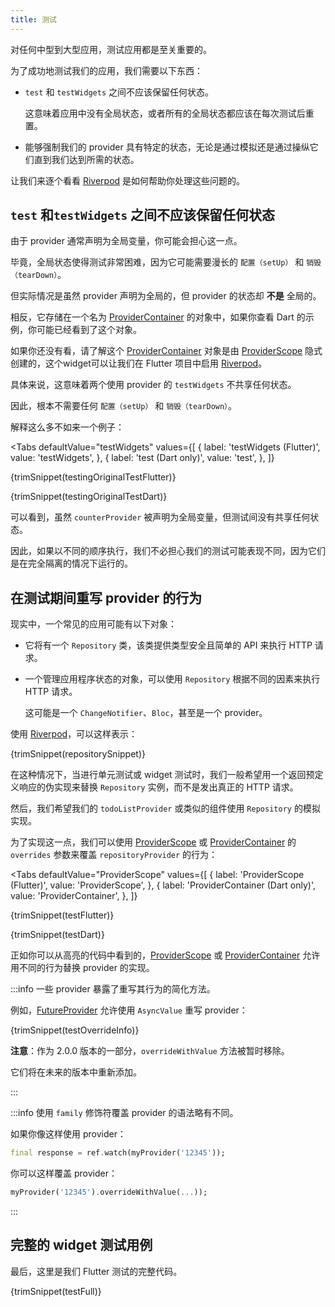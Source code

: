 ```yaml
---
title: 测试
---
```



对任何中型到大型应用，测试应用都是至关重要的。

为了成功地测试我们的应用，我们需要以下东西：

- `test` 和 `testWidgets` 之间不应该保留任何状态。

  这意味着应用中没有全局状态，或者所有的全局状态都应该在每次测试后重置。

- 能够强制我们的 provider 具有特定的状态，无论是通过模拟还是通过操纵它们直到我们达到所需的状态。

让我们来逐个看看 [Riverpod] 是如何帮助你处理这些问题的。

## `test` 和`testWidgets` 之间不应该保留任何状态

由于 provider 通常声明为全局变量，你可能会担心这一点。

毕竟，全局状态使得测试非常困难，因为它可能需要漫长的 `配置（setUp）` 和 `销毁（tearDown）`。

但实际情况是虽然 provider 声明为全局的，但 provider 的状态却 **不是** 全局的。

相反，它存储在一个名为 [ProviderContainer] 的对象中，如果你查看 Dart 的示例，你可能已经看到了这个对象。

如果你还没有看，请了解这个 [ProviderContainer] 对象是由 [ProviderScope] 隐式创建的，这个widget可以让我们在 Flutter 项目中启用 [Riverpod]。

具体来说，这意味着两个使用 provider 的 `testWidgets` 不共享任何状态。

因此，根本不需要任何 `配置（setUp）` 和 `销毁（tearDown）`。

解释这么多不如来一个例子：

<Tabs
  defaultValue="testWidgets"
  values={[
    { label: 'testWidgets (Flutter)', value: 'testWidgets', },
    { label: 'test (Dart only)', value: 'test', },
  ]}
>
<TabItem value="testWidgets">

<CodeBlock>{trimSnippet(testingOriginalTestFlutter)}</CodeBlock>

</TabItem>
<TabItem value="test">

<CodeBlock>{trimSnippet(testingOriginalTestDart)}</CodeBlock>

</TabItem>
</Tabs>

可以看到，虽然 `counterProvider` 被声明为全局变量，但测试间没有共享任何状态。

因此，如果以不同的顺序执行，我们不必担心我们的测试可能表现不同，因为它们是在完全隔离的情况下运行的。

## 在测试期间重写 provider 的行为

现实中，一个常见的应用可能有以下对象：

- 它将有一个 `Repository` 类，该类提供类型安全且简单的 API 来执行 HTTP 请求。
- 一个管理应用程序状态的对象，可以使用 `Repository` 根据不同的因素来执行 HTTP 请求。

  这可能是一个 `ChangeNotifier`、`Bloc`，甚至是一个 provider。

使用 [Riverpod]，可以这样表示：

<CodeBlock>{trimSnippet(repositorySnippet)}</CodeBlock>

在这种情况下，当进行单元测试或 widget 测试时，我们一般希望用一个返回预定义响应的伪实现来替换 `Repository` 实例，而不是发出真正的 HTTP 请求。

然后，我们希望我们的 `todoListProvider` 或类似的组件使用 `Repository` 的模拟实现。

为了实现这一点，我们可以使用 [ProviderScope] 或 [ProviderContainer] 的 `overrides` 参数来覆盖 `repositoryProvider` 的行为：

<Tabs
  defaultValue="ProviderScope"
  values={[
    { label: 'ProviderScope (Flutter)', value: 'ProviderScope', },
    { label: 'ProviderContainer (Dart only)', value: 'ProviderContainer', },
  ]}
>
<TabItem value="ProviderScope">

<CodeBlock>{trimSnippet(testFlutter)}</CodeBlock>

</TabItem>
<TabItem value="ProviderContainer">

<CodeBlock>{trimSnippet(testDart)}</CodeBlock>

</TabItem>
</Tabs>

正如你可以从高亮的代码中看到的，[ProviderScope] 或 [ProviderContainer] 允许用不同的行为替换 provider 的实现。

:::info
一些 provider 暴露了重写其行为的简化方法。

例如，[FutureProvider] 允许使用 `AsyncValue` 重写 provider：

<CodeBlock>{trimSnippet(testOverrideInfo)}</CodeBlock>

**注意**：作为 2.0.0 版本的一部分，`overrideWithValue` 方法被暂时移除。

它们将在未来的版本中重新添加。

:::

:::info
使用 `family` 修饰符覆盖 provider 的语法略有不同。

如果你像这样使用 provider：

```dart
final response = ref.watch(myProvider('12345'));
```

你可以这样覆盖 provider：

```dart
myProvider('12345').overrideWithValue(...));
```

:::

## 完整的 widget 测试用例

最后，这里是我们 Flutter 测试的完整代码。

<CodeBlock>{trimSnippet(testFull)}</CodeBlock>

[riverpod]: https://github.com/rrousselgit/riverpod
[providerscope]: https://pub.dev/documentation/flutter_riverpod/latest/flutter_riverpod/ProviderScope-class.html
[providercontainer]: https://pub.dev/documentation/riverpod/latest/riverpod/ProviderContainer-class.html
[futureprovider]: ../providers/future_provider
[zone]: https://api.flutter.dev/flutter/dart-async/Zone-class.html
